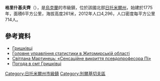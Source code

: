 {{No footnotes|time=2015-09-16T14:42:36+00:00}}
{{coord|49|56|8|N|28|36|6|E|scale:1000|display=title}}

'''格里什基夫齊'''（{{lang-uk|Гришківці}}），是[[烏克蘭|烏克蘭]]的市級鎮，位於該國北部[[日托米爾州|日托米爾州]]，始建於1775年，面積6平方公里，海拔高度261米，2012年人口4,296，人口密度每平方公里714人。

==參考資料==
*[http://w1.c1.rada.gov.ua/pls/z7502/A005?rdat1=11.05.2011&rf7571=8776 Гришківці]{{dead link|date=2018年3月 |bot=InternetArchiveBot |fix-attempted=yes }}
*[https://web.archive.org/web/20160303193304/http://www.zt.ukrstat.gov.ua/Vupuski/11_12/chicl.zip Головне управління статистики в Житомирській області]
*[https://web.archive.org/web/20111008033849/http://expres.ua/main/2011/10/06/51409 Світлана Мартинець: «Сенсаційне викриття псевдопрофесора Пі»] 
* [http://weather.in.ua/ua/zhitomirskaja/6001 Погода в смт Гришківці] {{Wayback|url=http://weather.in.ua/ua/zhitomirskaja/6001 |date=20161130040100 }}

{{DEFAULTSORT:Гришківці}}
[[Category:日托米爾州市級鎮|Category:日托米爾州市級鎮]]
[[Category:別爾基切夫區|Category:別爾基切夫區]]


{{Zhytomyr-geo-stub}}
